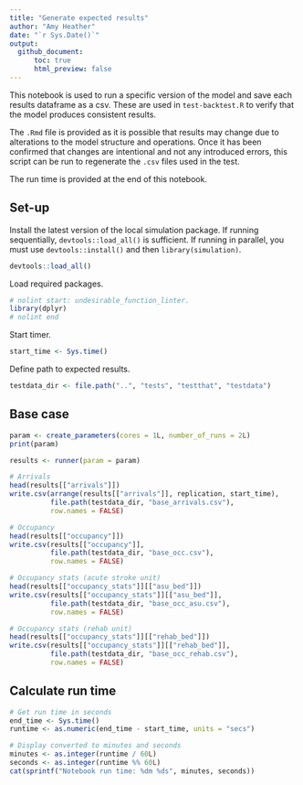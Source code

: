```yaml
---
title: "Generate expected results"
author: "Amy Heather"
date: "`r Sys.Date()`"
output:
  github_document:
      toc: true
      html_preview: false
---
```


This notebook is used to run a specific version of the model and save each results dataframe as a csv. These are used in `test-backtest.R` to verify that the model produces consistent results.

The `.Rmd` file is provided as it is possible that results may change due to alterations to the model structure and operations. Once it has been confirmed that changes are intentional and not any introduced errors, this script can be run to regenerate the `.csv` files used in the test.

The run time is provided at the end of this notebook.

## Set-up

Install the latest version of the local simulation package. If running sequentially, `devtools::load_all()` is sufficient. If running in parallel, you must use `devtools::install()` and then `library(simulation)`.

```r
devtools::load_all()
```

Load required packages.

```r
# nolint start: undesirable_function_linter.
library(dplyr)
# nolint end
```

Start timer.

```r
start_time <- Sys.time()
```

Define path to expected results.

```r
testdata_dir <- file.path("..", "tests", "testthat", "testdata")
```

## Base case

```r
param <- create_parameters(cores = 1L, number_of_runs = 2L)
print(param)
```

```r
results <- runner(param = param)
```

```r
# Arrivals
head(results[["arrivals"]])
write.csv(arrange(results[["arrivals"]], replication, start_time),
          file.path(testdata_dir, "base_arrivals.csv"),
          row.names = FALSE)

# Occupancy
head(results[["occupancy"]])
write.csv(results[["occupancy"]],
          file.path(testdata_dir, "base_occ.csv"),
          row.names = FALSE)

# Occupancy stats (acute stroke unit)
head(results[["occupancy_stats"]][["asu_bed"]])
write.csv(results[["occupancy_stats"]][["asu_bed"]],
          file.path(testdata_dir, "base_occ_asu.csv"),
          row.names = FALSE)

# Occupancy stats (rehab unit)
head(results[["occupancy_stats"]][["rehab_bed"]])
write.csv(results[["occupancy_stats"]][["rehab_bed"]],
          file.path(testdata_dir, "base_occ_rehab.csv"),
          row.names = FALSE)
```

## Calculate run time

```r
# Get run time in seconds
end_time <- Sys.time()
runtime <- as.numeric(end_time - start_time, units = "secs")

# Display converted to minutes and seconds
minutes <- as.integer(runtime / 60L)
seconds <- as.integer(runtime %% 60L)
cat(sprintf("Notebook run time: %dm %ds", minutes, seconds))
```
